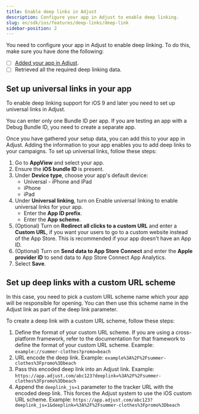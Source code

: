 ```yaml
---
title: Enable deep links in Adjust
description: Configure your app in Adjust to enable deep linking.
slug: en/sdk/ios/features/deep-links/deep-link
sidebar-position: 2
---
```


You need to configure your app in Adjust to enable deep linking. To do this, make sure you have done the following:

-  [ ] [Added your app in Adjust](https://help.adjust.com/en/article/app-setup).
-  [ ] Retrieved all the required deep linking data.

## Set up universal links in your app

To enable deep linking support for iOS 9 and later you need to set up universal links in Adjust.

<Callout type="note">

You can enter only one Bundle ID per app. If you are testing an app with a Debug Bundle ID, you need to create a separate app.

</Callout>

Once you have gathered your setup data, you can add this to your app in Adjust. Adding the information to your app enables you to add deep links to your campaigns. To set up universal links, follow these steps:

1. Go to **AppView** and select your app.
2. Ensure the **iOS bundle ID** is present.
3. Under **Device type**, choose your app's default device:
   * Universal - iPhone and iPad
   * iPhone
   * iPad
4. Under **Universal linking**, turn on Enable universal linking to enable universal links for your app.
   * Enter the **App ID prefix**.
   * Enter the **App scheme**.
5. (Optional) Turn on **Redirect all clicks to a custom URL** and enter a **Custom URL**, if you want your users to go to a custom website instead of the App Store. This is recommended if your app doesn't have an App ID.
6. (Optional) Turn on **Send data to App Store Connect** and enter the **Apple provider ID** to send data to App Store Connect App Analytics.
7. Select **Save**.

## Set up deep links with a custom URL scheme

In this case, you need to pick a custom URL scheme name which your app will be responsible for opening. You can then use this scheme name in the Adjust link as part of the deep link parameter.

To create a deep link with a custom URL scheme, follow these steps:

1. Define the format of your custom URL scheme. If you are using a cross-platform framework, refer to the documentation for that framework to define the format of your custom URL scheme. Example: `example://summer-clothes?promo=beach`
2. URL encode the deep link. Example: `example%3A%2F%2Fsummer-clothes%3Fpromo%3Dbeach`
3. Pass this encoded deep link into an Adjust link. Example: `https://app.adjust.com/abc123?deeplink=%3A%2F%2Fsummer-clothes%3Fpromo%3Dbeach`
4. Append the `deeplink_js=1` parameter to the tracker URL with the encoded deep link. This forces the Adjust system to use the iOS custom URL scheme. Example: `https://app.adjust.com/abc123?deeplink_js=1&deeplink=%3A%2F%2Fsummer-clothes%3Fpromo%3Dbeach`
